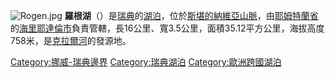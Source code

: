 [[Image:Rogen.jpg|right]]
'''羅根湖'''（{{lang-sv|Rogen}}）是[[瑞典|瑞典]]的[[湖泊|湖泊]]，位於[[斯堪的納維亞山脈|斯堪的納維亞山脈]]，由[[耶姆特蘭省|耶姆特蘭省]]的[[海里耶達倫市|海里耶達倫市]]負責管轄，長16公里、寬3.5公里，面積35.12平方公里，海拔高度758米，是[[克拉爾河|克拉爾河]]的發源地。

{{Sweden-geo-stub}}
{{commonscat}}
{{coord|display=title}}
{{normdaten}}
{{DEFAULTSORT:rogen}}
[[Category:挪威-瑞典邊界|Category:挪威-瑞典邊界]]
[[Category:瑞典湖泊|Category:瑞典湖泊]]
[[Category:歐洲跨國湖泊|Category:歐洲跨國湖泊]]